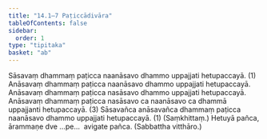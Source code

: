 ```yaml
---
title: "14.1–7 Paṭiccādivāra"
tableOfContents: false
sidebar:
  order: 1
type: "tipitaka"
basket: "ab"
---
```



<DynamicBreadcrumb />

<Division number="17">

<Paragraph number="56">
Sāsavaṃ dhammaṃ paṭicca naanāsavo dhammo uppajjati hetupaccayā. (1)
</Paragraph>

<Paragraph number="57">
Anāsavaṃ dhammaṃ paṭicca naanāsavo dhammo uppajjati hetupaccayā. Anāsavaṃ dhammaṃ paṭicca nasāsavo dhammo uppajjati hetupaccayā. Anāsavaṃ dhammaṃ paṭicca nasāsavo ca naanāsavo ca dhammā uppajjanti hetupaccayā. (3)
</Paragraph>

<Paragraph number="58">
Sāsavañca anāsavañca dhammaṃ paṭicca naanāsavo dhammo uppajjati hetupaccayā. (1) (Saṃkhittaṃ.)
</Paragraph>

<Paragraph number="59">
Hetuyā pañca, ārammaṇe dve …pe…  avigate pañca. (Sabbattha vitthāro.)
</Paragraph>
</Division>